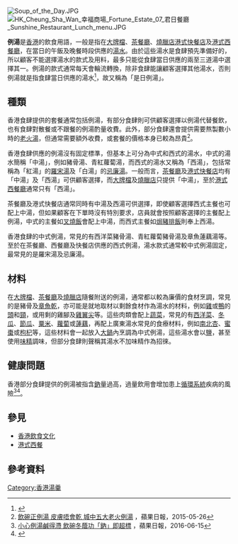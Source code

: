 [[File:Soup_of_the_Day.JPG|thumb]]
[[File:HK_Cheung_Sha_Wan_幸福商場_Fortune_Estate_07_君日餐廳_Sunshine_Restaurant_Lunch_menu.JPG|thumb]]

'''例湯'''是[[香港|香港]]的飲食用語，一般是指在[[大牌檔|大牌檔]]、[[茶餐廳|茶餐廳]]、[[燒味|燒臘店]][[港式快餐店|港式快餐店]]及[[港式西餐廳|港式西餐廳]]，在當日的午飯及晚餐時段供應的[[湯水|湯水]]。由於這些湯水是食肆預先準備好的，所以顧客不能選擇湯水的款式及用料，最多只能從食肆當日供應的兩至三道湯中選擇其一。例湯的款式通常每天會輪流轉換，除非食肆能讓顧客選擇其他湯水，否則例湯就是指食肆當日供應的湯水<ref name="整定例湯">{{cite news |title=例湯卧虎藏龍 滋潤超足料 |url=https://ol.mingpao.com/ldy/cultureleisure/dining/20190219/1550513977333/%E4%BE%8B%E6%B9%AF%E5%8D%A7%E8%99%8E%E8%97%8F%E9%BE%8D-%E6%BB%8B%E6%BD%A4%E8%B6%85%E8%B6%B3%E6%96%99 |accessdate=2020-02-15 |work=明報OL |date=2019-02-19 |archive-date=2020-02-15 |archive-url=https://web.archive.org/web/20200215102432/https://ol.mingpao.com/ldy/cultureleisure/dining/20190219/1550513977333/%e4%be%8b%e6%b9%af%e5%8d%a7%e8%99%8e%e8%97%8f%e9%be%8d-%e6%bb%8b%e6%bd%a4%e8%b6%85%e8%b6%b3%e6%96%99 }}</ref>，故又稱為「是日例湯」。

== 種類 ==
香港食肆提供的套餐通常包括例湯，有部分食肆則可供顧客選擇以例湯代替餐飲，也有食肆對散餐或不跟餐的例湯酌量收費。此外，部分食肆還會提供需要熬製數小時的[[老火湯|老火湯]]，但通常需要額外收費，或套餐的價格本身已較為昂貴<ref>[http://hk.apple.nextmedia.com/supplement/food/art/20150526/19160061 飲碗正例湯 皮膚唔會乾 城中五大老火例湯] {{Wayback|url=http://hk.apple.nextmedia.com/supplement/food/art/20150526/19160061 |date=20171012033946 }}，蘋果日報，2015-05-26</ref>。

香港食肆供應的例湯沒有固定標準，但基本上可分為中式和西式的湯水，中式的湯水簡稱「中湯」，例如豬骨湯、青紅蘿蔔湯，而西式的湯水又稱為「西湯」，包括常稱為「紅湯」的[[羅宋湯|羅宋湯]]及「白湯」的[[忌廉湯|忌廉湯]]。一般而言，[[茶餐廳|茶餐廳]]及[[港式快餐店|港式快餐店]]均有「中湯」及「西湯」可供顧客選擇，而[[大牌檔|大牌檔]]及[[燒味|燒臘店]]只提供「中湯」，至於[[港式西餐廳|港式西餐廳]]通常只有「西湯」。

茶餐廳及港式快餐店通常同時有中湯及西湯可供選擇，即使顧客選擇西式主餐也可配上中湯，但如果顧客在下單時沒有特別要求，店員就會按照顧客選擇的主餐配上例湯，中式的主餐如[[叉燒飯|叉燒飯]]會配上中湯，而西式主餐如[[焗豬排飯|焗豬排飯]]則奉上西湯。

香港食肆的中式例湯，常見的有西洋菜豬骨湯、青紅蘿蔔豬骨湯及章魚蓮藕湯等。至於在茶餐廳、西餐廳及快餐店供應的西式例湯，湯水款式通常較中式例湯固定，最常見的是羅宋湯及忌廉湯。

== 材料 ==
在[[大牌檔|大牌檔]]、[[茶餐廳|茶餐廳]]及[[燒味|燒臘店]]隨餐附送的例湯，通常都以較為廉價的食材烹調，常見的是豬骨及[[章魚|章魚乾]]，亦可能是就地取材以剩餘食材作為湯水的材料，例如[[雞|雞]]或[[鴨|鴨]]的[[頭|頭]]和[[頸|頸]]，或用剩的雞腳及[[雞翼|雞翼尖]]等。這些肉類會配上[[蔬菜|蔬菜]]，常見的有[[西洋菜|西洋菜]]、[[冬瓜|冬瓜]]、[[節瓜|節瓜]]、[[粟米|粟米]]、[[蘿蔔|蘿蔔]]或[[蓮藕|蓮藕]]，再配上廣東湯水常見的食療材料，例如[[杏仁|南北杏]]、[[蜜棗|蜜棗]]或[[枸杞|枸杞]]等，這些材料會一起放入[[鍋|大鍋]]內烹調為中式例湯，這些湯水會以[[鹽|鹽]]，甚至使用[[味精|味精]]調味，但部分食肆則聲稱其湯水不加味精作為招徠。

== 健康問題 ==
香港部分食肆提供的例湯被指含[[鈉|鈉]]量過高，過量飲用會增加患上[[循環系統|循環系統]]疾病的風險<ref>[http://hk.apple.nextmedia.com/realtime/news/20160615/55229199 小心例湯鹹得滯 飲碗冬蔭功「鈉」即超標] {{Wayback|url=http://hk.apple.nextmedia.com/realtime/news/20160615/55229199 |date=20161023195619 }}，蘋果日報，2016-06-15</ref><ref name="例湯含鈉">{{cite news |title=食安中心列食肆靚湯邊款最高鈉　附15款自家湯羹食譜 |url=https://www.hk01.com/%E6%95%99%E7%85%AE/393193/%E5%81%A5%E5%BA%B7%E6%B9%AF%E6%B0%B4-%E9%A3%9F%E5%AE%89%E4%B8%AD%E5%BF%83%E5%88%97%E9%A3%9F%E8%82%86%E9%9D%9A%E6%B9%AF%E9%82%8A%E6%AC%BE%E6%9C%80%E9%AB%98%E9%88%89-%E9%99%8415%E6%AC%BE%E8%87%AA%E5%AE%B6%E6%B9%AF%E7%BE%B9%E9%A3%9F%E8%AD%9C |work=香港01 |date=2019-11-03 |accessdate=2020-02-22 |archive-date=2021-07-18 |archive-url=https://web.archive.org/web/20210718075214/https://www.hk01.com/%E6%95%99%E7%85%AE/393193/%E5%81%A5%E5%BA%B7%E6%B9%AF%E6%B0%B4-%E9%A3%9F%E5%AE%89%E4%B8%AD%E5%BF%83%E5%88%97%E9%A3%9F%E8%82%86%E9%9D%9A%E6%B9%AF%E9%82%8A%E6%AC%BE%E6%9C%80%E9%AB%98%E9%88%89-%E9%99%8415%E6%AC%BE%E8%87%AA%E5%AE%B6%E6%B9%AF%E7%BE%B9%E9%A3%9F%E8%AD%9C }}</ref>。

== 參見 ==
* [[香港飲食文化|香港飲食文化]]
* [[港式西餐|港式西餐]]

== 參考資料 ==
{{reflist}}

[[Category:香港湯羹|Category:香港湯羹]]